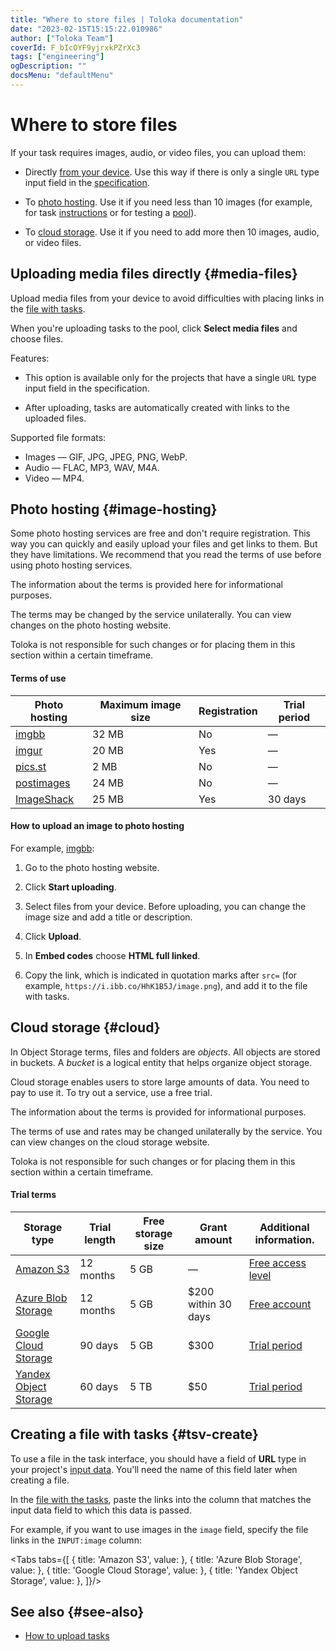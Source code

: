 ```yaml
---
title: "Where to store files | Toloka documentation"
date: "2023-02-15T15:15:22.010986"
author: ["Toloka Team"]
coverId: F_bIcOYF9yjrxkPZrXc3
tags: ["engineering"]
ogDescription: ""
docsMenu: "defaultMenu"
---
```



# Where to store files

If your task requires images, audio, or video files, you can upload them:
- Directly [from your device](#media-files). Use this way if there is only a single `URL` type input field in the [specification](/docs/guide/incoming).

- To [photo hosting](#image-hosting). Use it if you need less than 10 images (for example, for task [instructions](/docs/glossary#instructions) or for testing a [pool](/docs/glossary#pool)).

- To [cloud storage](#cloud). Use it if you need to add more then 10 images, audio, or video files.

## Uploading media files directly {#media-files}

Upload media files from your device to avoid difficulties with placing links in the [file with tasks](/docs/glossary#tsv).

When you're uploading tasks to the pool, click **Select media files** and choose files.

Features:

- This option is available only for the projects that have a single `URL` type input field in the specification.

- After uploading, tasks are automatically created with links to the uploaded files.

<Note mode="note" title="Note">

Supported file formats:

- Images — GIF, JPG, JPEG, PNG, WebP.
- Audio — FLAC, MP3, WAV, M4A.
- Video — MP4.

</Note>

## Photo hosting {#image-hosting}

Some photo hosting services are free and don't require registration. This way you can quickly and easily upload your files and get links to them. But they have limitations. We recommend that you read the terms of use before using photo hosting services.

<Note mode="note" title="Note">

The information about the terms is provided here for informational purposes.

The terms may be changed by the service unilaterally. You can view changes on the photo hosting website.

Toloka is not responsible for such changes or for placing them in this section within a certain timeframe.

</Note>

#### Terms of use

Photo hosting | Maximum image size | Registration | Trial period
----- | ----- | ----- | -----
[imgbb](https://imgbb.com/) | 32 MB | No | —
[imgur](https://imgur.com/) | 20 MB | Yes | —
[pics.st](https://pics.st/) | 2 MB | No | —
[postimages](https://postimages.org/) | 24 MB | No | —
[ImageShack](https://imageshack.com/) | 25 MB | Yes | 30 days

#### How to upload an image to photo hosting

For example, [imgbb](https://imgbb.com/):

1. Go to the photo hosting website.

1. Click **Start uploading**.

1. Select files from your device. Before uploading, you can change the image size and add a title or description.

1. Click **Upload**.

1. In **Embed codes** choose **HTML full linked**.

1. Copy the link, which is indicated in quotation marks after `src=` (for example, `https://i.ibb.co/HhK1B5J/image.png`), and add it to the file with tasks.

## Cloud storage {#cloud}

In Object Storage terms, files and folders are _objects_. All objects are stored in buckets. A _bucket_ is a logical entity that helps organize object storage.

Cloud storage enables users to store large amounts of data. You need to pay to use it. To try out a service, use a free trial.

<Note mode="note" title="Note">

The information about the terms is provided for informational purposes.

The terms of use and rates may be changed unilaterally by the service. You can view changes on the cloud storage website.

Toloka is not responsible for such changes or for placing them in this section within a certain timeframe.

</Note>

#### Trial terms

Storage type | Trial length | Free storage size | Grant amount | Additional information.
----- | ----- | ----- | ----- | -----
[Amazon S3](/docs/guide/amazon-cloud-storage) | 12 months | 5 GB | — | [Free access level](https://aws.amazon.com/free)
[Azure Blob Storage](/docs/guide/azure-cloud-storage) | 12 months | 5 GB | $200 within 30 days | [Free account](https://azure.microsoft.com/en-us/free/)
[Google Cloud Storage](/docs/guide/google-cloud-storage) | 90 days | 5 GB | $300 | [Trial period](https://cloud.google.com/free?)
[Yandex Object Storage](/docs/guide/use-object-storage) | 60 days | 5 TB | $50 | [Trial period](https://cloud.yandex.com/en-ru/docs/free-trial/)

## Creating a file with tasks {#tsv-create}

To use a file in the task interface, you should have a field of **URL** type in your project's [input data](/docs/guide/incoming). You'll need the name of this field later when creating a file.

In the [file with the tasks](/docs/guide/pool_csv), paste the links into the column that matches the input data field to which this data is passed.

For example, if you want to use images in the `image` field, specify the file links in the `INPUT:image` column:

<Tabs tabs={[
  { title: 'Amazon S3', value: <CloudStorageList1/> },
  { title: 'Azure Blob Storage', value: <CloudStorageList2/> },
  { title: 'Google Cloud Storage', value: <CloudStorageList3/> },
  { title: 'Yandex Object Storage', value: <CloudStorageList4/> },
]}/>

## See also {#see-also}

- [How to upload tasks](/docs/guide/task_upload)

<ContactGuideSupport/>
